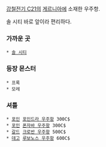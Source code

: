 [[강철전기 C21]]의 [[게르니아]]에 소재한 우주항.

솔 시티 바로 앞이라 편리하다.

=== 가까운 곳 ===
 * [[솔 시티]]
=== 등장 몬스터 ===
 * 프록
 * 모레
=== 셔틀 ===
 * [[포인]] [[포인드라 우주항]] 300C$
 * [[포인]] [[폰자바 우주항]] 300C$
 * [[갈드]] [[크로반 우주항]] 500C$
 * [[데고]] [[루보노스 우주항]] 600C$

